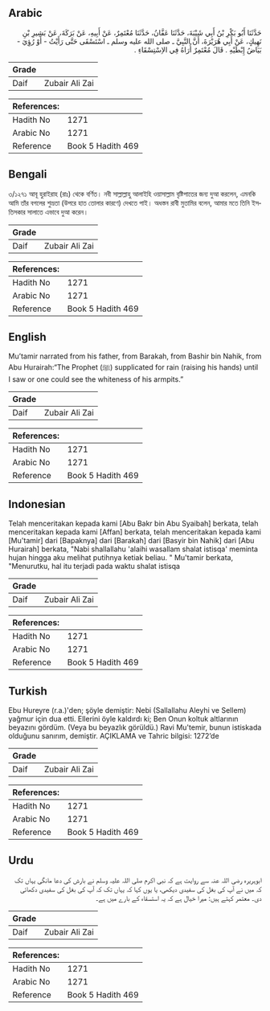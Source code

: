 ## Arabic


<div dir="rtl" lang="ar" style={{fontSize:'larger',backgroundColor:'#f8f9fa',padding:20}}>
حَدَّثَنَا أَبُو بَكْرِ بْنُ أَبِي شَيْبَةَ، حَدَّثَنَا عَفَّانُ، حَدَّثَنَا مُعْتَمِرٌ، عَنْ أَبِيهِ، عَنْ بَرَكَةَ، عَنْ بَشِيرِ بْنِ نَهِيكٍ، عَنْ أَبِي هُرَيْرَةَ، أَنَّ النَّبِيَّ ـ صلى الله عليه وسلم ـ اسْتَسْقَى حَتَّى رَأَيْتُ - أَوْ رُؤِيَ - بَيَاضُ إِبْطَيْهِ ‏.‏ قَالَ مُعْتَمِرٌ أُرَاهُ فِي الاِسْتِسْقَاءِ ‏.‏
</div>
<div style={{backgroundColor:'#f8f9fa',padding:20, marginBottom: 10}}><table> <thead> <tr> <th>Grade</th> <th></th> </tr> </thead> <tbody> <tr><td>Daif</td><td>Zubair Ali Zai</td></tr></tbody></table><table> <thead> <tr> <th>References:</th> <th></th> </tr> </thead> <tbody><tr><td>Hadith No</td><td>1271</td></tr><tr><td>Arabic No</td><td>1271</td></tr><tr><td>Reference</td><td>Book 5 Hadith 469</td></tr></tbody></table></div>

## Bengali


<div dir="ltr" lang="bn" style={{fontSize:'larger',backgroundColor:'#f8f9fa',padding:20}}>
৩/১২৭১ আবূ হুরাইরাহ (রাঃ) থেকে বর্ণিত। নবী সাল্লাল্লাহু আলাইহি ওয়াসাল্লাম বৃষ্টিপাতের জন্য দুআ করলেন, এমনকি আমি তাঁর বগলের শুভ্রতা (উপরে হাত তোলার কারণে) দেখতে পাই। অধস্তন রাবী মুতামির বলেন, আমার মতে তিনি ইসতিসকার সালাতে এভাবে দুআ করেন।
</div>
<div style={{backgroundColor:'#f8f9fa',padding:20, marginBottom: 10}}><table> <thead> <tr> <th>Grade</th> <th></th> </tr> </thead> <tbody> <tr><td>Daif</td><td>Zubair Ali Zai</td></tr></tbody></table><table> <thead> <tr> <th>References:</th> <th></th> </tr> </thead> <tbody><tr><td>Hadith No</td><td>1271</td></tr><tr><td>Arabic No</td><td>1271</td></tr><tr><td>Reference</td><td>Book 5 Hadith 469</td></tr></tbody></table></div>

## English


<div dir="ltr" lang="en" style={{fontSize:'larger',backgroundColor:'#f8f9fa',padding:20}}>
Mu’tamir narrated from his father, from Barakah, from Bashir bin Nahik, from Abu Hurairah:“The Prophet (ﷺ) supplicated for rain (raising his hands) until I saw or one could see the whiteness of his armpits.”
</div>
<div style={{backgroundColor:'#f8f9fa',padding:20, marginBottom: 10}}><table> <thead> <tr> <th>Grade</th> <th></th> </tr> </thead> <tbody> <tr><td>Daif</td><td>Zubair Ali Zai</td></tr></tbody></table><table> <thead> <tr> <th>References:</th> <th></th> </tr> </thead> <tbody><tr><td>Hadith No</td><td>1271</td></tr><tr><td>Arabic No</td><td>1271</td></tr><tr><td>Reference</td><td>Book 5 Hadith 469</td></tr></tbody></table></div>

## Indonesian


<div dir="ltr" lang="id" style={{fontSize:'larger',backgroundColor:'#f8f9fa',padding:20}}>
Telah menceritakan kepada kami [Abu Bakr bin Abu Syaibah] berkata, telah menceritakan kepada kami [Affan] berkata, telah menceritakan kepada kami [Mu'tamir] dari [Bapaknya] dari [Barakah] dari [Basyir bin Nahik] dari [Abu Hurairah] berkata, "Nabi shallallahu 'alaihi wasallam shalat istisqa' meminta hujan hingga aku melihat putihnya ketiak beliau. " Mu'tamir berkata, "Menurutku, hal itu terjadi pada waktu shalat istisqa
</div>
<div style={{backgroundColor:'#f8f9fa',padding:20, marginBottom: 10}}><table> <thead> <tr> <th>Grade</th> <th></th> </tr> </thead> <tbody> <tr><td>Daif</td><td>Zubair Ali Zai</td></tr></tbody></table><table> <thead> <tr> <th>References:</th> <th></th> </tr> </thead> <tbody><tr><td>Hadith No</td><td>1271</td></tr><tr><td>Arabic No</td><td>1271</td></tr><tr><td>Reference</td><td>Book 5 Hadith 469</td></tr></tbody></table></div>

## Turkish


<div dir="ltr" lang="tr" style={{fontSize:'larger',backgroundColor:'#f8f9fa',padding:20}}>
Ebu Hureyre (r.a.)'den; şöyle demiştir: Nebi (Sallallahu Aleyhi ve Sellem) yağmur için dua etti. Ellerini öyle kaldırdı ki; Ben Onun koltuk altlarının beyazını gördüm. (Veya bu beyazlık görüldü.) Ravi Mu'temir, bunun istiskada olduğunu sanırım, demiştir. AÇIKLAMA ve Tahric bilgisi: 1272’de
</div>
<div style={{backgroundColor:'#f8f9fa',padding:20, marginBottom: 10}}><table> <thead> <tr> <th>Grade</th> <th></th> </tr> </thead> <tbody> <tr><td>Daif</td><td>Zubair Ali Zai</td></tr></tbody></table><table> <thead> <tr> <th>References:</th> <th></th> </tr> </thead> <tbody><tr><td>Hadith No</td><td>1271</td></tr><tr><td>Arabic No</td><td>1271</td></tr><tr><td>Reference</td><td>Book 5 Hadith 469</td></tr></tbody></table></div>

## Urdu


<div dir="rtl" lang="ur" style={{fontSize:'larger',backgroundColor:'#f8f9fa',padding:20}}>
ابوہریرہ رضی اللہ عنہ سے روایت ہے کہ نبی اکرم صلی اللہ علیہ وسلم نے بارش کی دعا مانگی یہاں تک کہ میں نے آپ کی بغل کی سفیدی دیکھی، یا یوں کہا کہ یہاں تک کہ آپ کی بغل کی سفیدی دکھائی دی۔ معتمر کہتے ہیں: میرا خیال ہے کہ یہ استسقاء کے بارے میں ہے۔
</div>
<div style={{backgroundColor:'#f8f9fa',padding:20, marginBottom: 10}}><table> <thead> <tr> <th>Grade</th> <th></th> </tr> </thead> <tbody> <tr><td>Daif</td><td>Zubair Ali Zai</td></tr></tbody></table><table> <thead> <tr> <th>References:</th> <th></th> </tr> </thead> <tbody><tr><td>Hadith No</td><td>1271</td></tr><tr><td>Arabic No</td><td>1271</td></tr><tr><td>Reference</td><td>Book 5 Hadith 469</td></tr></tbody></table></div>